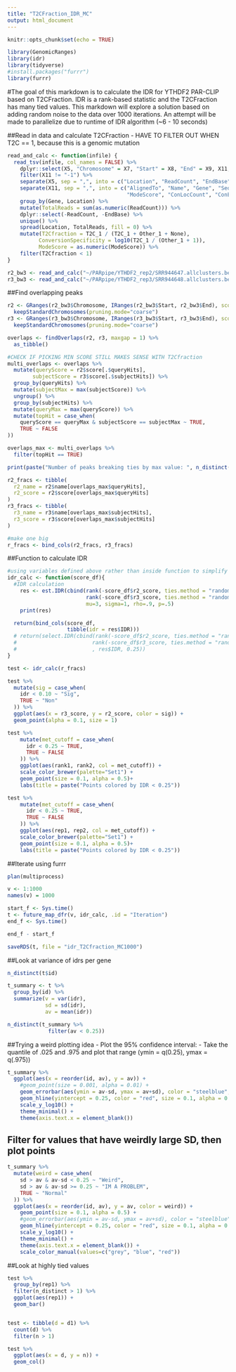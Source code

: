 ```yaml
---
title: "T2CFraction_IDR_MC"
output: html_document
---
```


```r
knitr::opts_chunk$set(echo = TRUE)

library(GenomicRanges)
library(idr)
library(tidyverse)
#install.packages("furrr")
library(furrr)
```

#The goal of this markdown is to calculate the IDR for YTHDF2 PAR-CLIP based on T2CFraction. IDR is a rank-based statistic and the T2CFraction has many tied values. This markdown will explore a solution based on adding random noise to the data over 1000 iterations. An attempt will be made to parallelize due to runtime of IDR algorithm (~6 - 10 seconds)

##Read in data and calculate T2CFraction
 - HAVE TO FILTER OUT WHEN T2C == 1, because this is a genomic mutation
```r
read_and_calc <- function(infile) {
  read_tsv(infile, col_names = FALSE) %>%
    dplyr::select(X5, "Chromosome" = X7, "Start" = X8, "End" = X9, X11, "Strand" = X12) %>%
    filter(X11 != "-1") %>%
    separate(X5, sep = ",", into = c("Location", "ReadCount", "EndBase")) %>%
    separate(X11, sep = ",", into = c("AlignedTo", "Name", "Gene", "Seq", "Reads", "ModeLocation", 
                                      "ModeScore", "ConLocCount", "ConEvCount", "NonConEvCount", "Annotation")) %>%
    group_by(Gene, Location) %>%
    mutate(TotalReads = sum(as.numeric(ReadCount))) %>%
    dplyr::select(-ReadCount, -EndBase) %>%
    unique() %>%
    spread(Location, TotalReads, fill = 0) %>%
    mutate(T2Cfraction = T2C_1 / (T2C_1 + Other_1 + None),
          ConversionSpecificity = log10(T2C_1 / (Other_1 + 1)),
          ModeScore = as.numeric(ModeScore)) %>%
    filter(T2Cfraction < 1)
}

r2_bw3 <- read_and_calc("~/PARpipe/YTHDF2_rep2/SRR944647.allclusters.bed")
r3_bw3 <- read_and_calc("~/PARpipe/YTHDF2_rep3/SRR944648.allclusters.bed")

```

##Find overlapping peaks
```r
r2 <- GRanges(r2_bw3$Chromosome, IRanges(r2_bw3$Start, r2_bw3$End), score=r2_bw3$T2Cfraction, name = r2_bw3$Gene) %>%
  keepStandardChromosomes(pruning.mode="coarse")
r3 <- GRanges(r3_bw3$Chromosome, IRanges(r3_bw3$Start, r3_bw3$End), score=r3_bw3$T2Cfraction, name = r3_bw3$Gene) %>%
  keepStandardChromosomes(pruning.mode="coarse")

overlaps <- findOverlaps(r2, r3, maxgap = 1) %>%
  as_tibble()

#CHECK IF PICKING MIN SCORE STILL MAKES SENSE WITH T2Cfraction
multi_overlaps <- overlaps %>%
  mutate(queryScore = r2$score[.$queryHits],
        subjectScore = r3$score[.$subjectHits]) %>%
  group_by(queryHits) %>%
  mutate(subjectMax = max(subjectScore)) %>%
  ungroup() %>%
  group_by(subjectHits) %>%
  mutate(queryMax = max(queryScore)) %>%
  mutate(topHit = case_when(
    queryScore == queryMax & subjectScore == subjectMax ~ TRUE,
    TRUE ~ FALSE
))

overlaps_max <- multi_overlaps %>%
  filter(topHit == TRUE)

print(paste("Number of peaks breaking ties by max value: ", n_distinct(overlaps_max$queryHits)))

r2_fracs <- tibble(
  r2_name = r2$name[overlaps_max$queryHits],
  r2_score = r2$score[overlaps_max$queryHits]
)
r3_fracs <- tibble(
  r3_name = r3$name[overlaps_max$subjectHits],
  r3_score = r3$score[overlaps_max$subjectHits]
)

#make one big 
r_fracs <- bind_cols(r2_fracs, r3_fracs)
```


##Function to calculate IDR
```r
#using variables defined above rather than inside function to simplify furrr call below
idr_calc <- function(score_df){
  #IDR calculation
    res <- est.IDR(cbind(rank(-score_df$r2_score, ties.method = "random"), 
                         rank(-score_df$r3_score, ties.method = "random")), 
                         mu=3, sigma=1, rho=.9, p=.5)
    print(res)

  return(bind_cols(score_df,
                   tibble(idr = res$IDR)))
  # return(select.IDR(cbind(rank(-score_df$r2_score, ties.method = "random"), 
  #                        rank(-score_df$r3_score, ties.method = "random"))
  #                        , res$IDR, 0.25))
}

test <- idr_calc(r_fracs)

test %>%
  mutate(sig = case_when(
    idr < 0.10 ~ "Sig",
    TRUE ~ "Non"
  )) %>%
  ggplot(aes(x = r3_score, y = r2_score, color = sig)) +
  geom_point(alpha = 0.1, size = 1)

test %>%
    mutate(met_cutoff = case_when(
      idr < 0.25 ~ TRUE,
      TRUE ~ FALSE
    )) %>%
    ggplot(aes(rank1, rank2, col = met_cutoff)) +
    scale_color_brewer(palette="Set1") +
    geom_point(size = 0.1, alpha = 0.5)+
    labs(title = paste("Points colored by IDR < 0.25"))

test %>%
    mutate(met_cutoff = case_when(
      idr < 0.25 ~ TRUE,
      TRUE ~ FALSE
    )) %>%
    ggplot(aes(rep1, rep2, col = met_cutoff)) +
    scale_color_brewer(palette="Set1") +
    geom_point(size = 0.1, alpha = 0.5)+
    labs(title = paste("Points colored by IDR < 0.25"))

```

##Iterate using furrr
```r
plan(multiprocess)

v <- 1:1000
names(v) = 1000

start_f <- Sys.time()
t <- future_map_dfr(v, idr_calc, .id = "Iteration")
end_f <- Sys.time()

end_f - start_f

saveRDS(t, file = "idr_T2Cfraction_MC1000")
```

##Look at variance of idrs per gene
```r
n_distinct(t$id)

t_summary <- t %>%
  group_by(id) %>%
  summarize(v = var(idr),
            sd = sd(idr),
            av = mean(idr))

n_distinct(t_summary %>%
             filter(av < 0.25))
```

##Trying a weird plotting idea
 - Plot the 95% confidence interval:
  - Take the quantile of .025 and .975 and plot that range (ymin = q(0.25), ymax = q(.975))
```r
t_summary %>%
  ggplot(aes(x = reorder(id, av), y = av)) +
    #geom_point(size = 0.001, alpha = 0.01) +
    geom_errorbar(aes(ymin = av-sd, ymax = av+sd), color = "steelblue", alpha = 0.5) +
    geom_hline(yintercept = 0.25, color = "red", size = 0.1, alpha = 0.5) +
    scale_y_log10() +
    theme_minimal() +
    theme(axis.text.x = element_blank())


```

## Filter for values that have weirdly large SD, then plot points
```r
t_summary %>%
  mutate(weird = case_when(
    sd > av & av-sd < 0.25 ~ "Weird",
    sd > av & av-sd >= 0.25 ~ "IM A PROBLEM",
    TRUE ~ "Normal"
  )) %>%
  ggplot(aes(x = reorder(id, av), y = av, color = weird)) +
    geom_point(size = 0.1, alpha = 0.5) +
    #geom_errorbar(aes(ymin = av-sd, ymax = av+sd), color = "steelblue", alpha = 0.5) +
    geom_hline(yintercept = 0.25, color = "red", size = 0.1, alpha = 0.5) +
    scale_y_log10() +
    theme_minimal() +
    theme(axis.text.x = element_blank()) +
    scale_color_manual(values=c("grey", "blue", "red"))
```

##Look at highly tied values
```r
test %>%
  group_by(rep1) %>%
  filter(n_distinct > 1) %>%
  ggplot(aes(rep1)) +
  geom_bar()


test <- tibble(d = d1) %>% 
  count(d) %>%
  filter(n > 1) 

test %>%
  ggplot(aes(x = d, y = n)) +
  geom_col()
```







